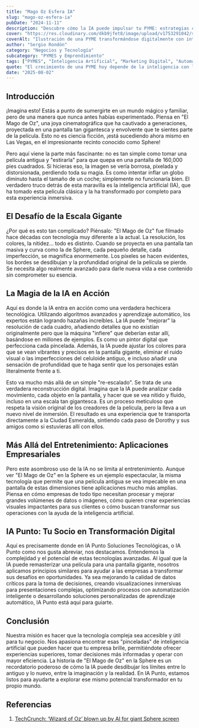 ```yaml
---
title: "Mago Oz Esfera IA"
slug: "mago-oz-esfera-ia"
pubDate: "2024-11-11"
description: "Descubre cómo la IA puede impulsar tu PYME: estrategias concretas de marketing, automatización y datos para aumentar ventas."
cover: "https://res.cloudinary.com/dkb9jfet8/image/upload/v1753291042/small-business_kk56r6.jpg"
coverAlt: "Ilustración de una PYME transformándose digitalmente con inteligencia artificial."
author: "Sergio Rondón"
category: "Negocios y Tecnología"
subcategory: "PYMES y Emprendimiento"
tags: ["PYMES", "Inteligencia Artificial", "Marketing Digital", "Automatización", "Ventas"]
quote: "El crecimiento de una PYME hoy depende de la inteligencia con la que se aplican datos, IA y estrategia. — Sergio Rondón"
date: "2025-08-02"
---
```




<h2 id="introduccion">Introducción</h2>

<p>
  ¡Imagina esto! Estás a punto de sumergirte en un mundo mágico y familiar, pero
  de una manera que nunca antes habías experimentado. Piensa en "El Mago de Oz",
  una joya cinematográfica que ha cautivado a generaciones, proyectada en una
  pantalla tan gigantesca y envolvente que te sientes parte de la película. Esto
  no es ciencia ficción, ¡está sucediendo ahora mismo en Las Vegas, en el
  impresionante recinto conocido como Sphere!
</p>

<p>
  Pero aquí viene la parte más fascinante: no es tan simple como tomar una
  película antigua y "estirarla" para que quepa en una pantalla de 160,000 pies
  cuadrados. Si hicieras eso, la imagen se vería borrosa, pixelada y
  distorsionada, perdiendo toda su magia. Es como intentar inflar un globo
  diminuto hasta el tamaño de un coche; simplemente no funcionaría bien. El
  verdadero truco detrás de esta maravilla es la inteligencia artificial (IA),
  que ha tomado esta película clásica y la ha transformado por completo para
  esta experiencia inmersiva.
</p>

<h2 id="el-desafio-de-la-escala-gigante">El Desafío de la Escala Gigante</h2>

<p>
  ¿Por qué es esto tan complicado? Piénsalo: "El Mago de Oz" fue filmado hace
  décadas con tecnología muy diferente a la actual. La resolución, los colores,
  la nitidez... todo es distinto. Cuando se proyecta en una pantalla tan masiva
  y curva como la de Sphere, cada pequeño detalle, cada imperfección, se
  magnifica enormemente. Los píxeles se hacen evidentes, los bordes se
  desdibujan y la profundidad original de la película se pierde. Se necesita
  algo realmente avanzado para darle nueva vida a ese contenido sin comprometer
  su esencia.
</p>

<h2 id="la-magia-de-la-ia-en-accion">La Magia de la IA en Acción</h2>

<p>
  Aquí es donde la IA entra en acción como una verdadera hechicera tecnológica.
  Utilizando algoritmos avanzados y aprendizaje automático, los expertos están
  logrando hazañas increíbles. La IA puede "mejorar" la resolución de cada
  cuadro, añadiendo detalles que no existían originalmente pero que la máquina
  "infiere" que deberían estar allí, basándose en millones de ejemplos. Es como
  un pintor digital que perfecciona cada pincelada. Además, la IA puede ajustar
  los colores para que se vean vibrantes y precisos en la pantalla gigante,
  eliminar el ruido visual o las imperfecciones del celuloide antiguo, e incluso
  añadir una sensación de profundidad que te haga sentir que los personajes
  están literalmente frente a ti.
</p>

<p>
  Esto va mucho más allá de un simple "re-escalado". Se trata de una verdadera
  reconstrucción digital. Imagina que la IA puede analizar cada movimiento, cada
  objeto en la pantalla, y hacer que se vea nítido y fluido, incluso en una
  escala tan gigantesca. Es un proceso meticuloso que respeta la visión original
  de los creadores de la película, pero la lleva a un nuevo nivel de inmersión.
  El resultado es una experiencia que te transporta directamente a la Ciudad
  Esmeralda, sintiendo cada paso de Dorothy y sus amigos como si estuvieras allí
  con ellos.
</p>

<h2 id="mas-alla-del-entretenimiento-aplicaciones-empresariales">
  Más Allá del Entretenimiento: Aplicaciones Empresariales
</h2>

<p>
  Pero este asombroso uso de la IA no se limita al entretenimiento. Aunque ver
  "El Mago de Oz" en la Sphere es un ejemplo espectacular, la misma tecnología
  que permite que una película antigua se vea impecable en una pantalla de estas
  dimensiones tiene aplicaciones mucho más amplias. Piensa en cómo empresas de
  todo tipo necesitan procesar y mejorar grandes volúmenes de datos o imágenes,
  cómo quieren crear experiencias visuales impactantes para sus clientes o cómo
  buscan transformar sus operaciones con la ayuda de la inteligencia artificial.
</p>

<h2 id="ia-punto-tu-socio-en-transformacion-digital">
  IA Punto: Tu Socio en Transformación Digital
</h2>

<p>
  Aquí es precisamente donde en IA Punto Soluciones Tecnológicas, o IA Punto
  como nos gusta abreviar, nos destacamos. Entendemos la complejidad y el
  potencial de estas tecnologías avanzadas. Al igual que la IA puede
  remasterizar una película para una pantalla gigante, nosotros aplicamos
  principios similares para ayudar a las empresas a transformar sus desafíos en
  oportunidades. Ya sea mejorando la calidad de datos críticos para la toma de
  decisiones, creando visualizaciones inmersivas para presentaciones complejas,
  optimizando procesos con automatización inteligente o desarrollando soluciones
  personalizadas de aprendizaje automático, IA Punto está aquí para guiarte.
</p>

<h2 id="conclusion">Conclusión</h2>

<p>
  Nuestra misión es hacer que la tecnología compleja sea accesible y útil para
  tu negocio. Nos apasiona encontrar esas "pinceladas" de inteligencia
  artificial que pueden hacer que tu empresa brille, permitiéndote ofrecer
  experiencias superiores, tomar decisiones más informadas y operar con mayor
  eficiencia. La historia de "El Mago de Oz" en la Sphere es un recordatorio
  poderoso de cómo la IA puede desdibujar los límites entre lo antiguo y lo
  nuevo, entre la imaginación y la realidad. En IA Punto, estamos listos para
  ayudarte a explorar ese mismo potencial transformador en tu propio mundo.
</p>

<h2 id="referencias">Referencias</h2>

<ol>
  <li>
    <a
      href="https://techcrunch.com/2025/07/27/wizard-of-oz-blown-up-by-ai-for-giant-sphere-screen/"
      target="_blank"
      rel="noopener noreferrer"
    >
      TechCrunch: ‘Wizard of Oz’ blown up by AI for giant Sphere screen
    </a>
  </li>
</ol>
